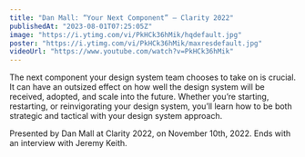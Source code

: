 ```yaml
---
title: "Dan Mall: “Your Next Component” — Clarity 2022"
publishedAt: "2023-08-01T07:25:05Z"
image: "https://i.ytimg.com/vi/PkHCk36hMik/hqdefault.jpg"
poster: "https://i.ytimg.com/vi/PkHCk36hMik/maxresdefault.jpg"
videoUrl: "https://www.youtube.com/watch?v=PkHCk36hMik"
---
```


The next component your design system team chooses to take on is crucial. It can have an outsized effect on how well the design system will be received, adopted, and scale into the future. Whether you’re starting, restarting, or reinvigorating your design system, you’ll learn how to be both strategic and tactical with your design system approach.

Presented by Dan Mall at Clarity 2022, on November 10th, 2022. Ends with an interview with Jeremy Keith.
